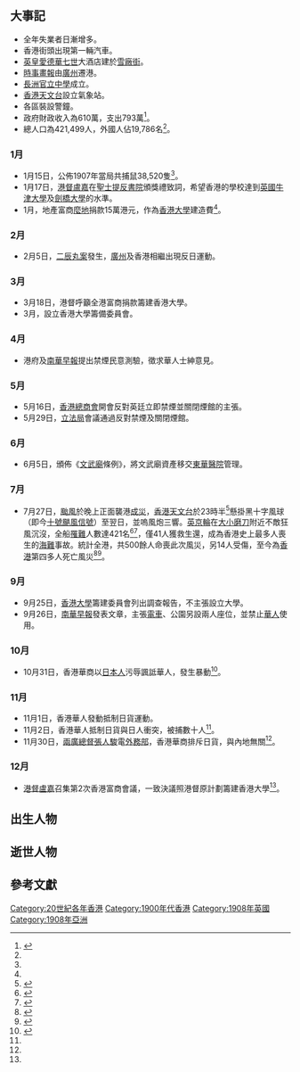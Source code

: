 {{HKYearTOC|1908}}
{{NoteUTC+8}}
{{C20YearInTopic|1908年}}
{{香港歷史}}

==大事記==
*全年失業者日漸增多。
*香港街頭出現第一輛汽車。
*[[英国君主|英皇]][[愛德華七世|愛德華七世]]大酒店建於[[雪廠街|雪廠街]]。
*[[時事畫報|時事畫報]]由[[廣州|廣州]]遷港。
*[[長洲官立中學|長洲官立中學]]成立。
*[[香港天文台|香港天文台]]設立氣象站。
*各區裝設警鐘。
*政府財政收入為610萬，支出793萬<ref name="香港6000年">{{cite book |author=湯開建 蕭國健 陳佳榮 |year=1998 |title=《香港6000年（遠古－1997）》 |page=頁322 |publisher=麒麟書業有限公司 |quote= |isbn=9622321232}}{{zh-hant}}</ref>。
*總人口為421,499人，外國人佔19,786名<ref name="香港6000年"/>。

===1月===
*1月15日，公佈1907年當局共捕鼠38,520隻<ref name="香港6000年"/>。
*1月17日，[[港督|港督]][[盧嘉|盧嘉]]在[[聖士提反書院|聖士提反書院]]頒獎禮致詞，希望香港的學校達到[[英國|英國]][[牛津大學|牛津大學]]及[[劍橋大學|劍橋大學]]的水準。
*1月，地產富商[[麼地|麼地]]捐款15萬港元，作為[[香港大學|香港大學]]建造費<ref name="香港6000年"/>。

===2月===
*2月5日，[[二辰丸案|二辰丸案]]發生，[[廣州|廣州]]及香港相繼出現反日運動。

===3月===
*3月18日，港督呼籲全港富商捐款籌建香港大學。
*3月，設立香港大學籌備委員會。

===4月===
*港府及[[南華早報|南華早報]]提出禁煙民意測驗，徵求華人士紳意見。

===5月===
*5月16日，[[香港總商會|香港總商會]]開會反對英廷立即禁煙並關閉煙館的主張。
*5月29日，[[立法局|立法局]]會議通過反對禁煙及關閉煙館。

===6月===
*6月5日，頒佈《[[文武廟_(上環)|文武廟]]條例》，將文武廟資產移交[[東華醫院|東華醫院]]管理。

===7月===
*7月27日，[[颱風|颱風]]於晚上正面襲港[[戊申風災|成災]]，[[香港天文台|香港天文台]]於23時半<ref>{{cite news| title=IN THE GRIP OF THE STORM. |publisher=[[德臣西報|德臣西報]]第4頁 |date=1908年7月28日 }}{{zh-hant}}</ref>懸掛黑十字風球（即今[[十號颶風信號|十號颶風信號]]）至翌日，並嗚風炮三響。[[英京輪|英京輪]]在[[大小磨刀|大小磨刀]]附近不敵狂風沉沒，全船[[死亡|罹難]]人數達421名<ref>{{cite news | title=審訊英京輪船沉沒案 |publisher=[[華字日報|華字日報]] |date=1908年8月12日 }}{{zh-hant}}</ref><ref>{{cite news | title=三記英京沉溺 |publisher=[[華字日報|華字日報]] |date=1908年7月31日 }}{{zh-hant}}</ref>，僅41人獲救生還，成為香港史上最多人喪生的[[海難|海難]]事故。統計全港，共500餘人命喪此次風災，另14人受傷，至今為[[香港|香港]]第四多人死亡風災<ref>{{cite news | title=續記人口死傷 |publisher=[[華字日報|華字日報]] |date=1908年7月30日 }}{{zh-hant}}</ref><ref>{{cite news | title=香港風災三記 |publisher=[[華字日報|華字日報]] |date=1908年7月31日 }}{{zh-hant}}</ref>。

===9月===
*9月25日，[[香港大學|香港大學]]籌建委員會列出調查報告，不主張設立大學。
*9月26日，[[南華早報|南華早報]]發表文章，主張[[香港電車|電車]]、公園另設兩人座位，並禁止[[華人|華人]]使用。

===10月===
*10月31日，香港華商以[[日本人|日本人]]污辱諷詆華人，發生暴動<ref name="民">{{cite book |editors=[[李新_(1918年)|李新]]總主編，中國社會科學院近代史研究所[[中華民國史|中華民國史]]研究室，韓信夫、姜克夫主編 |title=《中華民國史大事記》 |location=北京 |publisher=[[中華書局|中華書局]] |year=2011 |isbn=9787101079982 }}</ref>{{rp|130}}。

===11月===
*11月1日，香港華人發動抵制日貨運動。
*11月2日，香港華人抵制日貨與日人衝突，被捕數十人<ref name="民"/>{{rp|130}}。
*11月30日，[[兩廣總督|兩廣總督]][[張人駿|張人駿]]電[[外務部|外務部]]，香港華商排斥日貨，與內地無關<ref name="民"/>{{rp|132}}。

===12月===
*[[港督|港督]][[盧嘉|盧嘉]]召集第2次香港富商會議，一致決議照港督原計劃籌建香港大學<ref name="香港6000年"/>。

==出生人物==


==逝世人物==


==參考文獻==
{{reflist}}

[[Category:20世紀各年香港|Category:20世紀各年香港]]
[[Category:1900年代香港|Category:1900年代香港]]
[[Category:1908年英國|Category:1908年英國]]
[[Category:1908年亞洲|Category:1908年亞洲]]